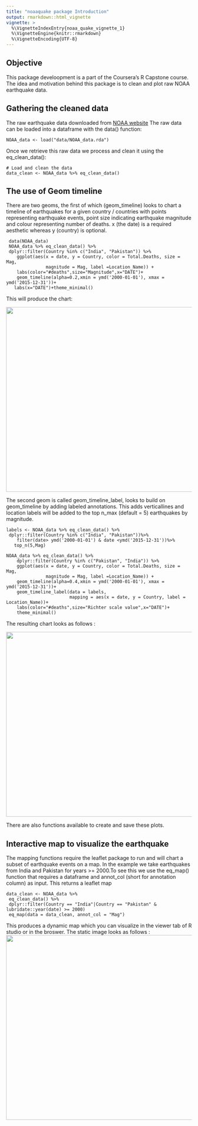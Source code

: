```yaml
---
title: "noaaquake package Introduction"
output: rmarkdown::html_vignette
vignette: >
  %\VignetteIndexEntry{noaa_quake_vignette_1}
  %\VignetteEngine{knitr::rmarkdown}
  %\VignetteEncoding{UTF-8}
---
```


## Objective

This package develoopment is a part of the Coursera's R Capstone course. The idea and motivation behind this package is to  clean and plot raw NOAA earthquake data.

## Gathering the cleaned data

The raw earthquake data downloaded from [NOAA website](https://www.ngdc.noaa.gov/nndc/struts/form?t=101650&s=1&d=1) 
The raw data can be loaded into a dataframe with the data() function:
```
NOAA_data <- load("data/NOAA_data.rda")
```

Once we retrieve this raw data we process and clean it using the eq_clean_data():

```
# Load and clean the data
data_clean <- NOAA_data %>% eq_clean_data()
```

## The use of Geom timeline

There are two geoms, the first of which (geom_timeline) looks to chart a timeline of earthquakes for a given country / countries
with points representing earthquake events, point size indicating
earthquake magnitude and colour representing number of deaths. x (the date) is a required aesthetic whereas y (country) is optional.

```
 data(NOAA_data)
 NOAA_data %>% eq_clean_data() %>%
 dplyr::filter(Country %in% c("India", "Pakistan")) %>%
    ggplot(aes(x = date, y = Country, color = Total.Deaths, size = Mag,
               magnitude = Mag, label =Location_Name)) +
    labs(color="#deaths",size="Magnitude",x="DATE")+
    geom_timeline(alpha=0.2,xmin = ymd('2000-01-01'), xmax = ymd('2015-12-31'))+
   labs(x="DATE")+theme_minimal()
```

This will produce the chart:

<img src="India_Pakistan_Earthquake_timeline.png" width="720" height="500" />

The second geom is called geom_timeline_label, looks to build on geom_timeline by adding
labeled annotations. This adds verticallines and location labels will be added to the top
n_max (default = 5) earthquakes by magnitude.

```
labels <- NOAA_data %>% eq_clean_data() %>%
 dplyr::filter(Country %in% c("India", "Pakistan"))%>%
    filter(date> ymd('2000-01-01') & date <ymd('2015-12-31'))%>%
   top_n(5,Mag)

NOAA_data %>% eq_clean_data() %>%
    dplyr::filter(Country %in% c("Pakistan", "India")) %>%
    ggplot(aes(x = date, y = Country, color = Total.Deaths, size = Mag,
               magnitude = Mag, label =Location_Name)) +
    geom_timeline(alpha=0.4,xmin = ymd('2000-01-01'), xmax = ymd('2015-12-31'))+
    geom_timeline_label(data = labels,
                        mapping = aes(x = date, y = Country, label = Location_Name))+
    labs(color="#deaths",size="Richter scale value",x="DATE")+
    theme_minimal()
```

The resulting chart looks as follows :

<img src="Top_5_EQ_India_Pakistan.jpeg" width="690" height="500" />

There are also functions available to create and save these plots.

## Interactive map to visualize the earthquake

The mapping functions require the leaflet package to run and will chart
a subset of earthquake events on a map. In the example we take
earthquakes from India and Pakistan for years >= 2000.To see this we use the eq_map() function that requires a
dataframe and annot_col (short for annotation column) as input. This returns a leaflet map 
```
data_clean <- NOAA_data %>%
 eq_clean_data() %>%
 dplyr::filter(Country == "India"|Country == "Pakistan" & lubridate::year(date) >= 2000)
 eq_map(data = data_clean, annot_col = "Mag")
```
This produces a dynamic map which you can visualize in the viewer tab of R studio or in the broswer. The static image looks as follows :
<img src="Ind_Pak_Earthquake_map.PNG" width="720" height="500" />
